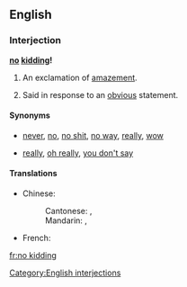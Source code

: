 ==English==

===Interjection===
'''[[no]] [[kidding]]!'''

# {{colloquial}} An exclamation of [[amazement]].
# {{colloquial|sarcastic}} Said in response to an [[obvious]] statement.

====Synonyms====
* {{sense|amazement}} [[never]], [[no]], [[no shit]], [[no way]], [[really]], [[wow]]
* {{sense|response to the obvious}} [[really]], [[oh really]], [[you don't say]]

====Translations====
{{trans-top|(idiomatic) really? ; no kidding! ; Is that so?}}
* Chinese:
*: Cantonese: {{tø|yue|講真？！|sc=Hant}}, {{tø|yue|讲真？！|tr=gong2 zan1?!|sc=Hant}}
*: Mandarin: {{t|zh|當真？！|sc=Hani}}, {{t|zh|当真|tr=dàngzhēn?!|alt=当真？！|sc=Hani}}
* French: {{t|fr|sans blague}}
{{trans-bottom}}

[[Category:English interjections]]

[[fr:no kidding]]